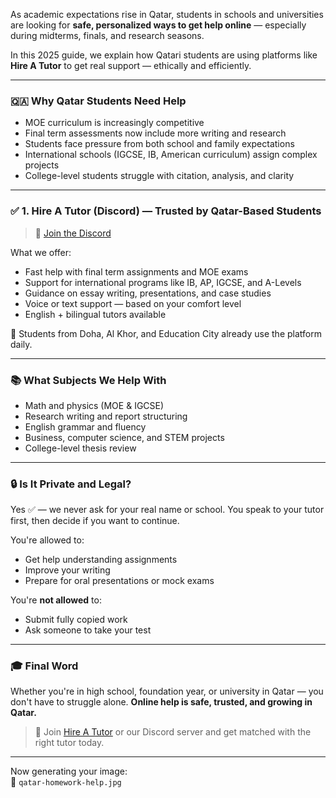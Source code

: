 As academic expectations rise in Qatar, students in schools and universities are looking for **safe, personalized ways to get help online** — especially during midterms, finals, and research seasons.

In this 2025 guide, we explain how Qatari students are using platforms like **Hire A Tutor** to get real support — ethically and efficiently.

---

### 🇶🇦 Why Qatar Students Need Help

- MOE curriculum is increasingly competitive  
- Final term assessments now include more writing and research  
- Students face pressure from both school and family expectations  
- International schools (IGCSE, IB, American curriculum) assign complex projects  
- College-level students struggle with citation, analysis, and clarity

---

### ✅ 1. Hire A Tutor (Discord) — Trusted by Qatar-Based Students

> 🔗 [Join the Discord](https://discord.gg/hireatutor)

What we offer:

- Fast help with final term assignments and MOE exams
- Support for international programs like IB, AP, IGCSE, and A-Levels
- Guidance on essay writing, presentations, and case studies
- Voice or text support — based on your comfort level
- English + bilingual tutors available

🧠 Students from Doha, Al Khor, and Education City already use the platform daily.

---

### 📚 What Subjects We Help With

- Math and physics (MOE & IGCSE)
- Research writing and report structuring
- English grammar and fluency
- Business, computer science, and STEM projects
- College-level thesis review

---

### 🔒 Is It Private and Legal?

Yes ✅ — we never ask for your real name or school. You speak to your tutor first, then decide if you want to continue.

You're allowed to:

- Get help understanding assignments
- Improve your writing
- Prepare for oral presentations or mock exams

You're **not allowed** to:

- Submit fully copied work
- Ask someone to take your test

---

### 🎓 Final Word

Whether you're in high school, foundation year, or university in Qatar — you don't have to struggle alone. **Online help is safe, trusted, and growing in Qatar.**

> 🚀 Join [Hire A Tutor](https://hireatutornow.com) or our Discord server and get matched with the right tutor today.

---

Now generating your image:  
📸 `qatar-homework-help.jpg`

